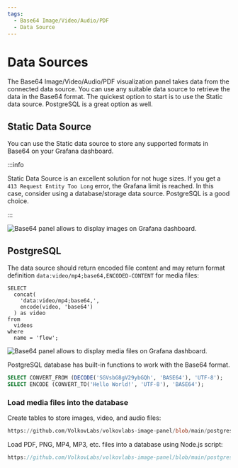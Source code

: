 ```yaml
---
tags:
  - Base64 Image/Video/Audio/PDF
  - Data Source
---
```



# Data Sources

The Base64 Image/Video/Audio/PDF visualization panel takes data from the connected data source.
You can use any suitable data source to retrieve the data in the Base64 format. The quickest option to start is to use the Static data source. PostgreSQL is a great option as well.

## Static Data Source

You can use the Static data source to store any supported formats in Base64 on your Grafana dashboard.

:::info

Static Data Source is an excellent solution for not huge sizes. If you get a `413 Request Entity Too Long` error, the Grafana limit is reached. In this case, consider using a database/storage data source. PostgreSQL is a good choice.

:::

<Image
  title="Base64 panel allows to display images on Grafana dashboard."
  src="/img/plugins/volkovlabs-image-panel/panel.png"
/>

## PostgreSQL

The data source should return encoded file content and may return format definition `data:video/mp4;base64,ENCODED-CONTENT` for media files:

```
SELECT
  concat(
    'data:video/mp4;base64,',
    encode(video, 'base64')
  ) as video
from
  videos
where
  name = 'flow';
```

<Image
  title="Base64 panel allows to display media files on Grafana dashboard."
  src="/img/plugins/volkovlabs-image-panel/video-comments.png"
/>

PostgreSQL database has built-in functions to work with the Base64 format.

```sql
SELECT CONVERT_FROM (DECODE('SGVsbG8gV29ybGQh', 'BASE64'), 'UTF-8');
SELECT ENCODE (CONVERT_TO('Hello World!', 'UTF-8'), 'BASE64');
```

### Load media files into the database

Create tables to store images, video, and audio files:

```sql reference
https://github.com/VolkovLabs/volkovlabs-image-panel/blob/main/postgres/data.sql
```

Load PDF, PNG, MP4, MP3, etc. files into a database using Node.js script:

```javascript reference
https://github.com/VolkovLabs/volkovlabs-image-panel/blob/main/postgres/load.ts
```
